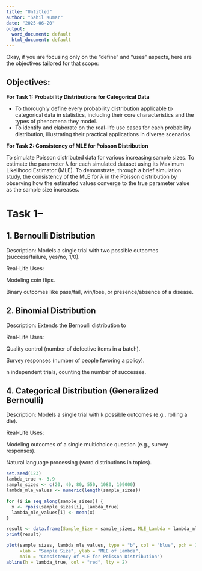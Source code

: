 ---
title: "Untitled"
author: "Sahil Kumar"
date: "2025-06-20"
output:
  word_document: default
  html_document: default
---

Okay, if you are focusing only on the "define" and "uses" aspects, here are the objectives tailored for that scope:

## Objectives:

**For Task 1: Probability Distributions for Categorical Data**

* To thoroughly define every probability distribution applicable to categorical data in statistics, including their core characteristics and the types of phenomena they model.
* To identify and elaborate on the real-life use cases for each probability distribution, illustrating their practical applications in diverse scenarios.

**For Task 2: Consistency of MLE for Poisson Distribution**

To simulate Poisson distributed data for various increasing sample sizes.
To estimate the parameter λ for each simulated dataset using its Maximum Likelihood Estimator (MLE).
To demonstrate, through a brief simulation study, the consistency of the MLE for λ in the Poisson distribution by observing how the estimated values converge to the true parameter value as the sample size increases.


# Task 1–

## 1. Bernoulli Distribution
Description: Models a single trial with two possible outcomes (success/failure, yes/no, 1/0).

Real-Life Uses:

Modeling coin flips.

Binary outcomes like pass/fail, win/lose, or presence/absence of a disease.

## 2. Binomial Distribution
Description: Extends the Bernoulli distribution to 

Real-Life Uses:

Quality control (number of defective items in a batch).

Survey responses (number of people favoring a policy).

n independent trials, counting the number of successes.

## 4. Categorical Distribution (Generalized Bernoulli)
Description: Models a single trial with k possible outcomes (e.g., rolling a die).

Real-Life Uses:

Modeling outcomes of a single multichoice question (e.g., survey responses).

Natural language processing (word distributions in topics).




```{r}
set.seed(123)
lambda_true <- 3.9
sample_sizes <- c(20, 40, 80, 550, 1080, 109000)
lambda_mle_values <- numeric(length(sample_sizes))

for (i in seq_along(sample_sizes)) {
  x <- rpois(sample_sizes[i], lambda_true)
  lambda_mle_values[i] <- mean(x)
}

result <- data.frame(Sample_Size = sample_sizes, MLE_Lambda = lambda_mle_values)
print(result)

plot(sample_sizes, lambda_mle_values, type = "b", col = "blue", pch = 19,
     xlab = "Sample Size", ylab = "MLE of Lambda",
     main = "Consistency of MLE for Poisson Distribution")
abline(h = lambda_true, col = "red", lty = 2)

```

